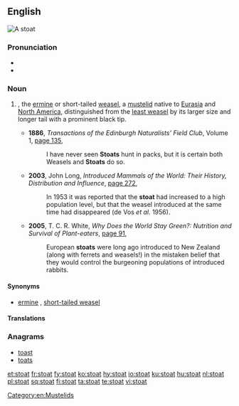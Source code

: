 ==English==
[[File:Mustela erminea upright.jpg|right|thumb|A stoat]]
{{wikipedia}}

===Pronunciation===
* {{IPA|/ˈstəʊt/|lang=en}}
* {{rhymes|əʊt|lang=en}}

===Noun===
{{en-noun}}

# {{taxlink|Mustela erminea|species|noshow=1}}, the [[ermine]] or short-tailed [[weasel]], a [[mustelid]] native to [[Eurasia]] and [[North America]], distinguished from the [[least weasel]] by its larger size and longer tail with a prominent black tip.
#* '''1886''', ''Transactions of the Edinburgh Naturalists' Field Club'', Volume 1, [http://books.google.com.au/books?id=ikRKAAAAYAAJ&q=%22stoat%22%7C%22stoats%22&dq=%22stoat%22%7C%22stoats%22&hl=en&sa=X&ei=4Tk0U63NJYX3lAWaz4H4Cw&redir_esc=y page 135],
#*: I have never seen '''Stoats''' hunt in packs, but it is certain both Weasels and '''Stoats''' do so.
#* '''2003''',  John Long, ''Introduced Mammals of the World: Their History, Distribution and Influence'', [http://books.google.com.au/books?id=7YC3cYhGMOcC&pg=PA272&dq=%22stoat%22%7C%22stoats%22&hl=en&sa=X&ei=4Tk0U63NJYX3lAWaz4H4Cw&redir_esc=y#v=onepage&q=%22stoat%22%7C%22stoats%22&f=false page 272],
#*: In 1953 it was reported that the '''stoat''' had increased to a high population level, but that the weasel introduced at the same time had disappeared (de Vos ''et al.'' 1956).
#* '''2005''', T. C. R. White, ''Why Does the World Stay Green?: Nutrition and Survival of Plant-eaters'', [http://books.google.com.au/books?id=Zf6pZp20qxEC&pg=PA91&dq=%22stoat%22%7C%22stoats%22&hl=en&sa=X&ei=4Tk0U63NJYX3lAWaz4H4Cw&redir_esc=y#v=onepage&q=%22stoat%22%7C%22stoats%22&f=false page 91],
#*: European '''stoats''' were long ago introduced to New Zealand (along with ferrets and weasels!) in the mistaken belief that they would control the burgeoning populations of introduced rabbits.

====Synonyms====
* {{sense|Mustela erminea}} [[ermine]] {{qualifier|especially when in white winter coat}}, [[short-tailed weasel]] {{qualifier|US}}

====Translations====
{{trans-see|stoat|ermine}}

===Anagrams===
* [[toast#English|toast]]
* [[toats#English|toats]]

[[Category:en:Mustelids]]

[[et:stoat]]
[[fr:stoat]]
[[fy:stoat]]
[[ko:stoat]]
[[hy:stoat]]
[[io:stoat]]
[[ku:stoat]]
[[hu:stoat]]
[[nl:stoat]]
[[pl:stoat]]
[[sq:stoat]]
[[fi:stoat]]
[[ta:stoat]]
[[te:stoat]]
[[vi:stoat]]